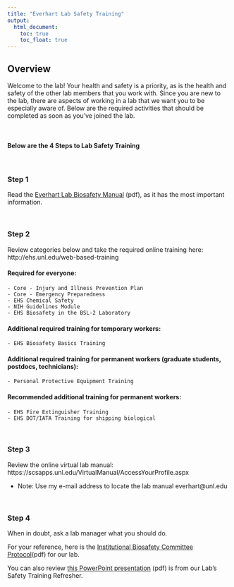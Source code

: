 ```yaml
---
title: "Everhart Lab Safety Training"
output:
  html_document:
    toc: true
    toc_float: true
---
```

## Overview

Welcome to the lab!  Your health and safety is a priority, as is the health and safety of the other lab members that you work with.  Since you are new to the lab, there are aspects of working in a lab that we want you to be especially aware of.  Below are the required activities that should be completed as soon as you’ve joined the lab.

<br>

#### **Below are the 4 Steps to Lab Safety Training**

<br>

### **Step 1** 
Read the <a href="documents/BiosafetyManual.pdf">Everhart Lab Biosafety Manual</a> (pdf), as it has the most important information.

<br>

### **Step 2**
Review categories below and take the required online training here: http://ehs.unl.edu/web-based-training

#### Required for everyone:

    - Core - Injury and Illness Prevention Plan
    - Core - Emergency Preparedness
    - EHS Chemical Safety
    - NIH Guidelines Module
    - EHS Biosafety in the BSL-2 Laboratory

#### Additional required training for temporary workers:

    - EHS Biosafety Basics Training

#### Additional required training for permanent workers (graduate students, postdocs, technicians):

    - Personal Protective Equipment Training

#### Recommended additional training for permanent workers:

    - EHS Fire Extinguisher Training
    - EHS DOT/IATA Training for shipping biological

<br>

### **Step 3**
Review the online virtual lab manual: https://scsapps.unl.edu/VirtualManual/AccessYourProfile.aspx

- Note: Use my e-mail address to locate the lab manual everhart@unl.edu

<br>

### **Step 4**
When in doubt, ask a lab manager what you should do.

For your reference, here is the <a href="documents/IBC_July2015.pdf">Institutional Biosafety Committee Protocol</a>(pdf) for our lab.

You can also review <a href="documents/SafetyRefersher-BestPractices_Everhart_9-9-2016.pdf"> this PowerPoint presentation</a> (pdf) is from our Lab's Safety Training Refresher.

